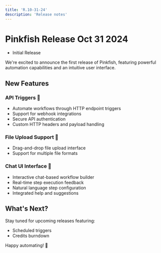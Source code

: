 ```yaml
---
title: 'R.10-31-24'
description: 'Release notes'
---
```


# Pinkfish Release Oct 31 2024
 - Initial Release

We're excited to announce the first release of Pinkfish, featuring powerful automation capabilities and an intuitive user interface.

## New Features

### API Triggers 🔌
- Automate workflows through HTTP endpoint triggers
- Support for webhook integrations
- Secure API authentication
- Custom HTTP headers and payload handling

### File Upload Support 📁
- Drag-and-drop file upload interface
- Support for multiple file formats

### Chat UI Interface 💬
- Interactive chat-based workflow builder
- Real-time step execution feedback
- Natural language step configuration
- Integrated help and suggestions


## What's Next?

Stay tuned for upcoming releases featuring:
- Scheduled triggers 
- Credits burndown 

Happy automating! 🚀